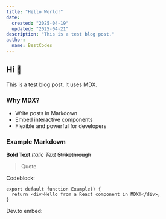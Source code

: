 ```yaml
---
title: "Hello World!"
date:
  created: "2025-04-19"
  updated: "2025-04-21"
description: "This is a test blog post."
author:
  name: BestCodes
---
```


## Hi 👋

This is a test blog post. It uses MDX.

### Why MDX?

- Write posts in Markdown
- Embed interactive components
- Flexible and powerful for developers

### Example Markdown

**Bold Text**
_Italic Text_
~~Strikethrough~~

> Quote

Codeblock:

```tsx
export default function Example() {
  return <div>Hello from a React component in MDX!</div>;
}
```

Dev.to embed:

<DevToEmbed id="2119894" width="default" layout="left" />
